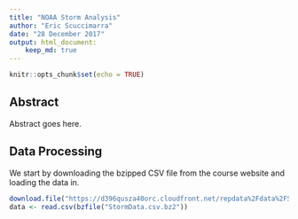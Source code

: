 ```yaml
---
title: "NOAA Storm Analysis"
author: "Eric Scuccimarra"
date: "28 December 2017"
output: html_document:
    keep_md: true
---
```


```r
knitr::opts_chunk$set(echo = TRUE)
```

## Abstract

Abstract goes here.

## Data Processing

We start by downloading the bzipped CSV file from the course website and loading the data in.

```r
download.file("https://d396qusza40orc.cloudfront.net/repdata%2Fdata%2FStormData.csv.bz2", "StormData.csv.bz2")
data <- read.csv(bzfile("StormData.csv.bz2")) 

```

